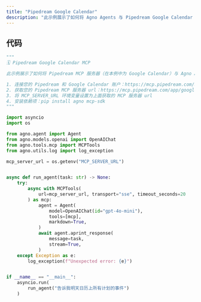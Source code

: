 ```yaml
---
title: "Pipedream Google Calendar"
description: "此示例展示了如何将 Agno Agents 与 Pipedream Google Calendar MCP 服务器结合使用。"
---
```


## 代码

```python
"""
🗓️ Pipedream Google Calendar MCP

此示例展示了如何将 Pipedream MCP 服务器（在本例中为 Google Calendar）与 Agno Agents 结合使用。

1. 连接您的 Pipedream 和 Google Calendar 账户：https://mcp.pipedream.com/app/google-calendar
2. 获取您的 Pipedream MCP 服务器 url：https://mcp.pipedream.com/app/google-calendar
3. 将 MCP_SERVER_URL 环境变量设置为上面获取的 MCP 服务器 url
4. 安装依赖项：pip install agno mcp-sdk
"""

import asyncio
import os

from agno.agent import Agent
from agno.models.openai import OpenAIChat
from agno.tools.mcp import MCPTools
from agno.utils.log import log_exception

mcp_server_url = os.getenv("MCP_SERVER_URL")


async def run_agent(task: str) -> None:
    try:
        async with MCPTools(
            url=mcp_server_url, transport="sse", timeout_seconds=20
        ) as mcp:
            agent = Agent(
                model=OpenAIChat(id="gpt-4o-mini"),
                tools=[mcp],
                markdown=True,
            )
            await agent.aprint_response(
                message=task,
                stream=True,
            )
    except Exception as e:
        log_exception(f"Unexpected error: {e}")


if __name__ == "__main__":
    asyncio.run(
        run_agent("告诉我明天日历上所有计划的事件")
    )
```